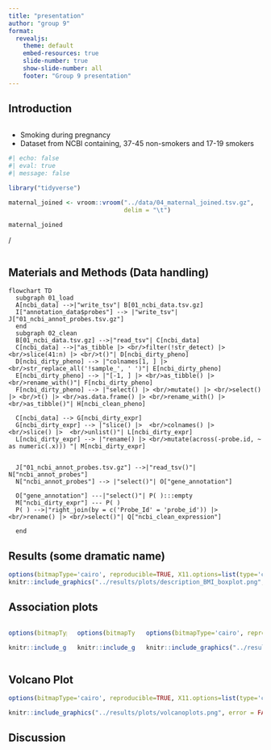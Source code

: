 ```yaml
---
title: "presentation"
author: "group 9"
format:
  revealjs:
    theme: default
    embed-resources: true
    slide-number: true
    show-slide-number: all
    footer: "Group 9 presentation"
---
```


## Introduction

::: columns
::: {.column width="100%"}
-   Smoking during pregnancy
-   Dataset from NCBI containing, 37-45 non-smokers and 17-19 smokers

```r
#| echo: false
#| eval: true
#| message: false

library("tidyverse")

maternal_joined <- vroom::vroom("../data/04_maternal_joined.tsv.gz",
                                delim = "\t")

maternal_joined
```

/
:::
:::

## Materials and Methods (Data handling) {.scrollable}

```mermaid
flowchart TD
  subgraph 01_load
  A[ncbi_data] -->|"write_tsv"| B[01_ncbi_data.tsv.gz]
  I["annotation_data$probes"] --> |"write_tsv"| J["01_ncbi_annot_probes.tsv.gz"]
  end
  subgraph 02_clean
  B[01_ncbi_data.tsv.gz] -->|"read_tsv"| C[ncbi_data]
  C[ncbi_data] -->|"as_tibble |> <br/>filter(!str_detect) |> <br/>slice(41:n) |> <br/>t()"| D[ncbi_dirty_pheno]
  D[ncbi_dirty_pheno] --> |"colnames[1, ] |> <br/>str_replace_all('!sample_', ' ')"| E[ncbi_dirty_pheno]
  E[ncbi_dirty_pheno] --> |"[-1, ] |> <br/>as_tibble() |> <br/>rename_with()"| F[ncbi_dirty_pheno]
  F[ncbi_dirty_pheno] --> |"select() |> <br/>mutate() |> <br/>select() |> <br/>t() |> <br/>as.data.frame() |> <br/>rename_with() |> <br/>as_tibble()"| H[ncbi_clean_pheno]
  
  C[ncbi_data] --> G[ncbi_dirty_expr]
  G[ncbi_dirty_expr] --> |"slice() |>  <br/>colnames() |>  <br/>slice() |>  <br/>unlist()"| L[ncbi_dirty_expr]
  L[ncbi_dirty_expr] --> |"rename() |> <br/>mutate(across(-probe.id, ~ as numeric(.x))) "| M[ncbi_dirty_expr]
  
  
  J["01_ncbi_annot_probes.tsv.gz"] -->|"read_tsv()"| N["ncbi_annot_probes"]
  N["ncbi_annot_probes"] --> |"select()"| O["gene_annotation"]
  
  O["gene_annotation"] ---|"select()"| P( ):::empty
  M["ncbi_dirty_expr"] --- P( )
  P( ) -->|"right_join(by = c('Probe_Id' = 'probe_id')) |> <br/>rename() |> <br/>select()"| Q["ncbi_clean_expression"]
  
  end
```

## Results (some dramatic name)

```r
options(bitmapType='cairo', reproducible=TRUE, X11.options=list(type='cairo'))
knitr::include_graphics("../results/plots/description_BMI_boxplot.png", error = FALSE)
```

## Association plots

::: columns
::: {.column width="50%"}

```r
options(bitmapType='cairo', reproducible=TRUE, X11.options=list(type='cairo'))

knitr::include_graphics("../results/plots/gene_association_all.png", error = FALSE)
```
:::
::: {.column width="50%"}
```r
options(bitmapType='cairo', reproducible=TRUE, X11.options=list(type='cairo'))

knitr::include_graphics("../results/plots/gene_association_sample.png", error = FALSE)
```
:::

::: {.column width="100%"}
```r
options(bitmapType='cairo', reproducible=TRUE, X11.options=list(type='cairo'))

knitr::include_graphics("../results/Plots/logfc_of_30_genes_affected_by_smoking.png", error = FALSE)
```
:::
:::

## Volcano Plot

```r
options(bitmapType='cairo', reproducible=TRUE, X11.options=list(type='cairo'))

knitr::include_graphics("../results/plots/volcanoplots.png", error = FALSE)
```

## Discussion
